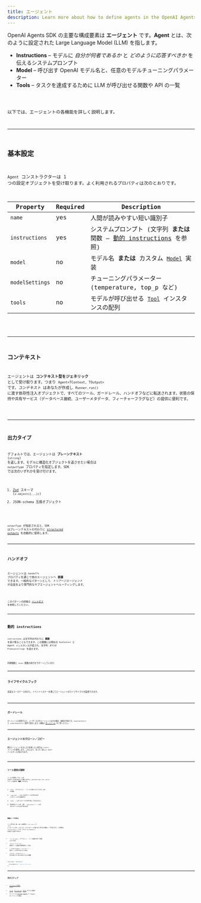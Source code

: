 ```yaml
---
title: エージェント
description: Learn more about how to define agents in the OpenAI Agents SDK for JavaScript / TypeScript
---
```



OpenAI Agents SDK の主要な構成要素は **エージェント** です。**Agent** とは、次のように設定された Large Language Model (LLM) を指します。

- **Instructions** – モデルに _自分が何者であるか_ と _どのように応答すべきか_ を伝えるシステムプロンプト
- **Model** – 呼び出す OpenAI モデル名と、任意のモデルチューニングパラメーター
- **Tools** – タスクを達成するために LLM が呼び出せる関数や API の一覧

<Code lang="typescript" code={simpleAgent} title="Basic Agent definition" />

以下では、エージェントの各機能を詳しく説明します。

---

## 基本設定

`Agent` コンストラクターは 1 つの設定オブジェクトを受け取ります。よく利用されるプロパティは次のとおりです。

| Property        | Required | Description                                                                                     |
| --------------- | -------- | ----------------------------------------------------------------------------------------------- |
| `name`          | yes      | 人間が読みやすい短い識別子                                                                      |
| `instructions`  | yes      | システムプロンプト (文字列 **または** 関数 – [動的 instructions](#dynamic-instructions) を参照) |
| `model`         | no       | モデル名 **または** カスタム [`Model`](/openai/agents/interfaces/model/) 実装                   |
| `modelSettings` | no       | チューニングパラメーター (temperature, top_p など)                                              |
| `tools`         | no       | モデルが呼び出せる [`Tool`](/openai/agents/type-aliases/tool/) インスタンスの配列               |

<Code lang="typescript" code={agentWithTools} title="Agent with tools" />

---

## コンテキスト

エージェントは **コンテキスト型をジェネリック** として受け取ります。つまり `Agent<TContext, TOutput>` です。_コンテキスト_ はあなたが作成し `Runner.run()` に渡す依存性注入オブジェクトで、すべてのツール、ガードレール、ハンドオフなどに転送されます。状態の保持や共有サービス（データベース接続、ユーザーメタデータ、フィーチャーフラグなど）の提供に便利です。

<Code lang="typescript" code={agentWithContext} title="Agent with context" />

---

## 出力タイプ

デフォルトでは、エージェントは **プレーンテキスト** (`string`) を返します。モデルに構造化オブジェクトを返させたい場合は `outputType` プロパティを指定します。SDK では次のいずれかを受け付けます。

1. [Zod](https://github.com/colinhacks/zod) スキーマ (`z.object({...})`)
2. JSON-schema 互換オブジェクト

<Code
  lang="typescript"
  code={agentWithAodOutputType}
  title="Structured output with Zod"
/>

`outputType` が指定されると、SDK はプレーンテキストの代わりに [structured outputs](https://platform.openai.com/docs/guides/structured-outputs) を自動的に使用します。

---

## ハンドオフ

エージェントは `handoffs` プロパティを通じて他のエージェントへ **委譲** できます。一般的なパターンとして、_トリアージエージェント_ が会話をより専門的なサブエージェントへルーティングします。

<Code lang="typescript" code={agentWithHandoffs} title="Agent with handoffs" />

このパターンの詳細は [ハンドオフ](/ja/guides/handoffs) を参照してください。

---

## 動的 instructions

`instructions` は文字列の代わりに **関数** を受け取ることもできます。この関数には現在の `RunContext` と Agent インスタンスが渡され、文字列 _または_ `Promise<string>` を返せます。

<Code
  lang="typescript"
  code={agentWithDynamicInstructions}
  title="Agent with dynamic instructions"
/>

同期関数と `async` 関数の両方をサポートしています。

---

## ライフサイクルフック

高度なユースケース向けに、イベントリスナーを通じてエージェントのライフサイクルを監視できます。

<Code
  lang="typescript"
  code={agentWithLifecycleHooks}
  title="Agent with lifecycle hooks"
/>

---

## ガードレール

ガードレールを使用すると、ユーザー入力やエージェント出力の検証・変換が可能です。`inputGuardrails` と `outputGuardrails` 配列で設定します。詳細は [ガードレール](/ja/guides/guardrails) をご覧ください。

---

## エージェントのクローン／コピー

既存エージェントを少しだけ変更したい場合は `clone()` メソッドを使用します。これにより、まったく新しい `Agent` インスタンスが返されます。

<Code lang="typescript" code={agentCloning} title="Cloning Agents" />

---

## ツール使用の強制

ツールを提供しても、LLM が必ずしも呼び出すとは限りません。`modelSettings.tool_choice` でツール使用を **強制** できます。

1. `'auto'` (デフォルト) – ツールを使うかどうかは LLM が判断
2. `'required'` – LLM は必ずツールを呼び出す (どのツールかは選択可)
3. `'none'` – LLM はツールを呼び出してはならない
4. 具体的なツール名 (例: `'calculator'`) – LLM はそのツールを必ず呼び出す

<Code lang="typescript" code={agentForcingToolUse} title="Forcing tool use" />

### 無限ループの防止

ツール呼び出し後、SDK は自動的に `tool_choice` を `'auto'` にリセットします。これにより、モデルがツールを繰り返し呼び出す無限ループを防ぎます。この挙動は `resetToolChoice` フラグ、または `toolUseBehavior` の設定で上書きできます。

- `'run_llm_again'` (デフォルト) – ツール結果を用いて再度 LLM を実行
- `'stop_on_first_tool'` – 最初のツール結果を最終回答として扱う
- `{ stopAtToolNames: ['my_tool'] }` – 指定ツールが呼び出されたら停止
- `(context, toolResults) => ...` – 実行を終了すべきかを返すカスタム関数

```typescript
const agent = new Agent({
  ...,
  toolUseBehavior: 'stop_on_first_tool',
});
```

---

## 次のステップ

- [エージェントの実行](/ja/guides/running-agents) を学ぶ
- [ツール](/ja/guides/tools)、[ガードレール](/ja/guides/guardrails)、[モデル](/ja/guides/models) をさらに深掘り
- サイドバーの **@openai/agents** で TypeDoc 全リファレンスを確認
